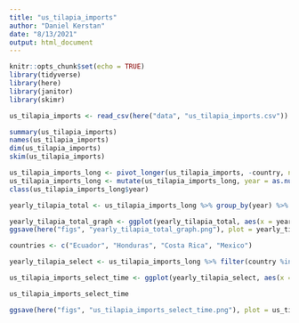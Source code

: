 ```yaml
---
title: "us_tilapia_imports"
author: "Daniel Kerstan"
date: "8/13/2021"
output: html_document
---
```


```r
knitr::opts_chunk$set(echo = TRUE)
library(tidyverse)
library(here)
library(janitor)
library(skimr)
```

```r
us_tilapia_imports <- read_csv(here("data", "us_tilapia_imports.csv"))

summary(us_tilapia_imports)
names(us_tilapia_imports)
dim(us_tilapia_imports)
skim(us_tilapia_imports)
```

```r
us_tilapia_imports_long <- pivot_longer(us_tilapia_imports, -country, names_to = "year", values_to = "imports")
us_tilapia_imports_long <- mutate(us_tilapia_imports_long, year = as.numeric(year))
class(us_tilapia_imports_long$year)
```

```r
yearly_tilapia_total <- us_tilapia_imports_long %>% group_by(year) %>% summarize(total_imports = sum(imports, na.rm = TRUE))
```

```r
yearly_tilapia_total_graph <- ggplot(yearly_tilapia_total, aes(x = year, y = total_imports)) + geom_line() + labs(x = "Year", y = "Total weight of tilapia imports to the US (thousands of pounds)")
ggsave(here("figs", "yearly_tilapia_total_graph.png"), plot = yearly_tilapia_total_graph)
```

```r
countries <- c("Ecuador", "Honduras", "Costa Rica", "Mexico")

yearly_tilapia_select <- us_tilapia_imports_long %>% filter(country %in% countries) 
```

```r
us_tilapia_imports_select_time <- ggplot(yearly_tilapia_select, aes(x = year, y = imports)) + geom_line(aes(color = country)) + labs(title = "U.S. Tilapia imports over time by country", x = "Year", y = "Weight in imports (thousands of pounds)") + theme_grey()

us_tilapia_imports_select_time

ggsave(here("figs", "us_tilapia_imports_select_time.png"), plot = us_tilapia_imports_select_time)
```

